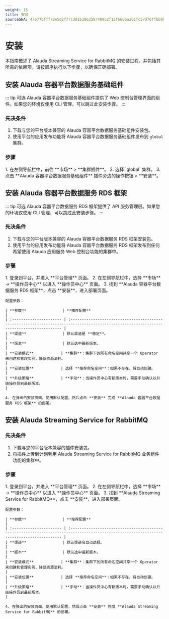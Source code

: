 ```yaml
---
weight: 15
title: 安装
sourceSHA: 47677bfff70e5d2f77cd81b3962a97489b2f12f660ba261fc57d76ffbb09346b
---
```


# 安装

本指南概述了 Alauda Streaming Service for RabbitMQ 的安装过程，并包括其所需的依赖项。请按顺序执行以下步骤，以确保正确部署。

## 安装 Alauda 容器平台数据服务基础组件

::: tip 可选
Alauda 容器平台数据服务基础组件提供了 Web 控制台管理界面的组件。如果您的环境仅使用 CLI 管理，可以跳过此安装步骤。
:::

### 先决条件

1. 下载与您的平台版本兼容的 Alauda 容器平台数据服务基础组件安装包。
2. 使用平台的应用发布功能将 Alauda 容器平台数据服务基础组件发布到 `global` 集群。

### 步骤

<Tabs>
  <Tab label="Web 控制台">
    1. 在左侧导航栏中，前往 **市场** > **集群插件**。
    2. 选择 `global` 集群。
    3. 点击 **Alauda 容器平台数据服务基础组件** 插件旁边的操作按钮 > **安装**。
  </Tab>
</Tabs>

## 安装 Alauda 容器平台数据服务 RDS 框架

::: tip 可选
Alauda 容器平台数据服务 RDS 框架提供了 API 服务管理层。如果您的环境仅使用 CLI 管理，可以跳过此安装步骤。
:::

### 先决条件

1. 下载与您的平台版本兼容的 Alauda 容器平台数据服务 RDS 框架安装包。
2. 使用平台的应用发布功能将 Alauda 容器平台数据服务 RDS 框架发布到任何希望使用 Alauda 应用服务 Web 控制台功能的集群中。

### 步骤

<Tabs>
  <Tab label="Web 控制台">
    1. 登录到平台，并进入 **平台管理** 页面。
    2. 在左侧导航栏中，选择 **市场** -> **操作员中心** 以进入 **操作员中心** 页面。
    3. 找到 **Alauda 容器平台数据服务 RDS 框架**，点击 **安装**，进入部署页面。

    配置参数：

    | **参数**                | **推荐配置**                                                                                                                               |
    | :---------------------- | :---------------------------------------------------------------------------------------------------------------------------------------- |
    | **渠道**                | 默认渠道是 **稳定**。                                                                                                                      |
    | **版本**                | 默认选中最新版本。                                                                                                                        |
    | **安装模式**            | **集群**：集群下的所有命名空间共享一个 Operator 来创建和管理实例，降低资源消耗。                                                              |
    | **安装位置**            | 选择 **推荐命名空间**：如果不存在，将自动创建。                                                                                            |
    | **升级策略**            | **手动**：当操作员中心有新版本时，需要手动确认以升级操作员到最新版本。                                                                     |

    4. 在弹出的安装页面，使用默认配置，然后点击 **安装** 完成 **Alauda 容器平台数据服务 RDS 框架** 的部署。
  </Tab>
</Tabs>

## 安装 Alauda Streaming Service for RabbitMQ

### 先决条件

1. 下载与您的平台版本兼容的插件安装包。
2. 将插件上传到计划利用 Alauda Streaming Service for RabbitMQ 业务组件功能的集群中。

### 步骤

<Tabs>
  <Tab label="Web 控制台">
    1. 登录到平台，并进入 **平台管理** 页面。
    2. 在左侧导航栏中，选择 **市场** -> **操作员中心** 以进入 **操作员中心** 页面。
    3. 找到 **Alauda Streaming Service for RabbitMQ**，点击 **安装**，进入部署页面。

    配置参数：

    | **参数**                | **推荐配置**                                                                                                                               |
    | :---------------------- | :---------------------------------------------------------------------------------------------------------------------------------------- |
    | **渠道**                | 默认渠道会自动选择。                                                                                                                       |
    | **版本**                | 默认选中最新版本。                                                                                                                        |
    | **安装模式**            | **集群**：集群下的所有命名空间共享一个 Operator 来创建和管理实例，降低资源消耗。                                                              |
    | **安装位置**            | 选择 **推荐命名空间**：如果不存在，将自动创建。                                                                                            |
    | **升级策略**            | **手动**：当操作员中心有新版本时，需要手动确认以升级操作员到最新版本。                                                                     |

    4. 在弹出的安装页面，使用默认配置，然后点击 **安装** 完成 **Alauda Streaming Service for RabbitMQ** 的部署。
  </Tab>
</Tabs>
